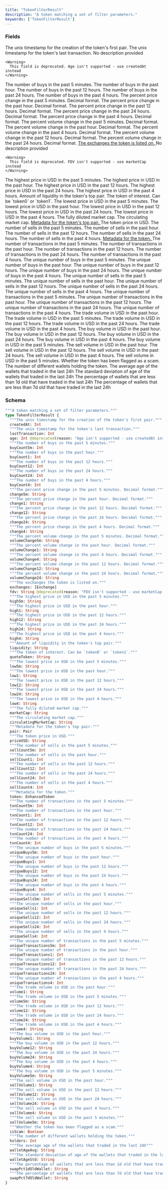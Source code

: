 ```yaml
---
title: "TokenFilterResult"
description: "A token matching a set of filter parameters."
keywords: ['TokenFilterResult']
---
```


### Fields

<ResponseField name="createdAt" type="Int">
  The unix timestamp for the creation of the token's first pair.
</ResponseField>

<ResponseField name="lastTransaction" type="Int">
  The unix timestamp for the token's last transaction.
</ResponseField>

<ResponseField name="age" type="Int">
  No description provided
    
    <Warning>
      This field is deprecated. Age isn't supported - use createdAt instead
    </Warning>
</ResponseField>

<ResponseField name="buyCount5m" type="Int">
  The number of buys in the past 5 minutes.
</ResponseField>

<ResponseField name="buyCount1" type="Int">
  The number of buys in the past hour.
</ResponseField>

<ResponseField name="buyCount12" type="Int">
  The number of buys in the past 12 hours.
</ResponseField>

<ResponseField name="buyCount24" type="Int">
  The number of buys in the past 24 hours.
</ResponseField>

<ResponseField name="buyCount4" type="Int">
  The number of buys in the past 4 hours.
</ResponseField>

<ResponseField name="change5m" type="String">
  The percent price change in the past 5 minutes. Decimal format.
</ResponseField>

<ResponseField name="change1" type="String">
  The percent price change in the past hour. Decimal format.
</ResponseField>

<ResponseField name="change12" type="String">
  The percent price change in the past 12 hours. Decimal format.
</ResponseField>

<ResponseField name="change24" type="String">
  The percent price change in the past 24 hours. Decimal format.
</ResponseField>

<ResponseField name="change4" type="String">
  The percent price change in the past 4 hours. Decimal format.
</ResponseField>

<ResponseField name="volumeChange5m" type="String">
  The percent volume change in the past 5 minutes. Decimal format.
</ResponseField>

<ResponseField name="volumeChange1" type="String">
  The percent volume change in the past hour. Decimal format.
</ResponseField>

<ResponseField name="volumeChange4" type="String">
  The percent volume change in the past 4 hours. Decimal format.
</ResponseField>

<ResponseField name="volumeChange12" type="String">
  The percent volume change in the past 12 hours. Decimal format.
</ResponseField>

<ResponseField name="volumeChange24" type="String">
  The percent volume change in the past 24 hours. Decimal format.
</ResponseField>

<a href="/api-reference/types/exchange">
  <ResponseField name="exchanges" type="[Exchange]">
    The exchanges the token is listed on.
  </ResponseField>
</a>

<ResponseField name="fdv" type="String">
  No description provided
    
    <Warning>
      This field is deprecated. FDV isn't supported - use marketCap instead
    </Warning>
</ResponseField>

<ResponseField name="high5m" type="String">
  The highest price in USD in the past 5 minutes.
</ResponseField>

<ResponseField name="high1" type="String">
  The highest price in USD in the past hour.
</ResponseField>

<ResponseField name="high12" type="String">
  The highest price in USD in the past 12 hours.
</ResponseField>

<ResponseField name="high24" type="String">
  The highest price in USD in the past 24 hours.
</ResponseField>

<ResponseField name="high4" type="String">
  The highest price in USD in the past 4 hours.
</ResponseField>

<ResponseField name="liquidity" type="String">
  Amount of liquidity in the token's top pair.
</ResponseField>

<ResponseField name="quoteToken" type="String">
  The token of interest. Can be `token0` or `token1`.
</ResponseField>

<ResponseField name="low5m" type="String">
  The lowest price in USD in the past 5 minutes.
</ResponseField>

<ResponseField name="low1" type="String">
  The lowest price in USD in the past hour.
</ResponseField>

<ResponseField name="low12" type="String">
  The lowest price in USD in the past 12 hours.
</ResponseField>

<ResponseField name="low24" type="String">
  The lowest price in USD in the past 24 hours.
</ResponseField>

<ResponseField name="low4" type="String">
  The lowest price in USD in the past 4 hours.
</ResponseField>

<ResponseField name="marketCap" type="String">
  The fully diluted market cap.
</ResponseField>

<ResponseField name="circulatingMarketCap" type="String">
  The circulating market cap.
</ResponseField>

<a href="/api-reference/types/pair">
  <ResponseField name="pair" type="Pair">
    Metadata for the token's top pair.
  </ResponseField>
</a>

<ResponseField name="priceUSD" type="String">
  The token price in USD.
</ResponseField>

<ResponseField name="sellCount5m" type="Int">
  The number of sells in the past 5 minutes.
</ResponseField>

<ResponseField name="sellCount1" type="Int">
  The number of sells in the past hour.
</ResponseField>

<ResponseField name="sellCount12" type="Int">
  The number of sells in the past 12 hours.
</ResponseField>

<ResponseField name="sellCount24" type="Int">
  The number of sells in the past 24 hours.
</ResponseField>

<ResponseField name="sellCount4" type="Int">
  The number of sells in the past 4 hours.
</ResponseField>

<a href="/api-reference/types/enhancedtoken">
  <ResponseField name="token" type="EnhancedToken">
    Metadata for the token.
  </ResponseField>
</a>

<ResponseField name="txnCount5m" type="Int">
  The number of transactions in the past 5 minutes.
</ResponseField>

<ResponseField name="txnCount1" type="Int">
  The number of transactions in the past hour.
</ResponseField>

<ResponseField name="txnCount12" type="Int">
  The number of transactions in the past 12 hours.
</ResponseField>

<ResponseField name="txnCount24" type="Int">
  The number of transactions in the past 24 hours.
</ResponseField>

<ResponseField name="txnCount4" type="Int">
  The number of transactions in the past 4 hours.
</ResponseField>

<ResponseField name="uniqueBuys5m" type="Int">
  The unique number of buys in the past 5 minutes.
</ResponseField>

<ResponseField name="uniqueBuys1" type="Int">
  The unique number of buys in the past hour.
</ResponseField>

<ResponseField name="uniqueBuys12" type="Int">
  The unique number of buys in the past 12 hours.
</ResponseField>

<ResponseField name="uniqueBuys24" type="Int">
  The unique number of buys in the past 24 hours.
</ResponseField>

<ResponseField name="uniqueBuys4" type="Int">
  The unique number of buys in the past 4 hours.
</ResponseField>

<ResponseField name="uniqueSells5m" type="Int">
  The unique number of sells in the past 5 minutes.
</ResponseField>

<ResponseField name="uniqueSells1" type="Int">
  The unique number of sells in the past hour.
</ResponseField>

<ResponseField name="uniqueSells12" type="Int">
  The unique number of sells in the past 12 hours.
</ResponseField>

<ResponseField name="uniqueSells24" type="Int">
  The unique number of sells in the past 24 hours.
</ResponseField>

<ResponseField name="uniqueSells4" type="Int">
  The unique number of sells in the past 4 hours.
</ResponseField>

<ResponseField name="uniqueTransactions5m" type="Int">
  The unique number of transactions in the past 5 minutes.
</ResponseField>

<ResponseField name="uniqueTransactions1" type="Int">
  The unique number of transactions in the past hour.
</ResponseField>

<ResponseField name="uniqueTransactions12" type="Int">
  The unique number of transactions in the past 12 hours.
</ResponseField>

<ResponseField name="uniqueTransactions24" type="Int">
  The unique number of transactions in the past 24 hours.
</ResponseField>

<ResponseField name="uniqueTransactions4" type="Int">
  The unique number of transactions in the past 4 hours.
</ResponseField>

<ResponseField name="volume1" type="String">
  The trade volume in USD in the past hour.
</ResponseField>

<ResponseField name="volume5m" type="String">
  The trade volume in USD in the past 5 minutes.
</ResponseField>

<ResponseField name="volume12" type="String">
  The trade volume in USD in the past 12 hours.
</ResponseField>

<ResponseField name="volume24" type="String">
  The trade volume in USD in the past 24 hours.
</ResponseField>

<ResponseField name="volume4" type="String">
  The trade volume in USD in the past 4 hours.
</ResponseField>

<ResponseField name="buyVolume1" type="String">
  The buy volume in USD in the past hour.
</ResponseField>

<ResponseField name="buyVolume12" type="String">
  The buy volume in USD in the past 12 hours.
</ResponseField>

<ResponseField name="buyVolume24" type="String">
  The buy volume in USD in the past 24 hours.
</ResponseField>

<ResponseField name="buyVolume4" type="String">
  The buy volume in USD in the past 4 hours.
</ResponseField>

<ResponseField name="buyVolume5m" type="String">
  The buy volume in USD in the past 5 minutes.
</ResponseField>

<ResponseField name="sellVolume1" type="String">
  The sell volume in USD in the past hour.
</ResponseField>

<ResponseField name="sellVolume12" type="String">
  The sell volume in USD in the past 12 hours.
</ResponseField>

<ResponseField name="sellVolume24" type="String">
  The sell volume in USD in the past 24 hours.
</ResponseField>

<ResponseField name="sellVolume4" type="String">
  The sell volume in USD in the past 4 hours.
</ResponseField>

<ResponseField name="sellVolume5m" type="String">
  The sell volume in USD in the past 5 minutes.
</ResponseField>

<ResponseField name="isScam" type="Boolean">
  Whether the token has been flagged as a scam.
</ResponseField>

<ResponseField name="holders" type="Int">
  The number of different wallets holding the token.
</ResponseField>

<ResponseField name="walletAgeAvg" type="String">
  The average age of the wallets that traded in the last 24h
</ResponseField>

<ResponseField name="walletAgeStd" type="String">
  The standard deviation of age of the wallets that traded in the last 24h
</ResponseField>

<ResponseField name="swapPct1dOldWallet" type="String">
  The percentage of wallets that are less than 1d old that have traded in the last 24h
</ResponseField>

<ResponseField name="swapPct7dOldWallet" type="String">
  The percentage of wallets that are less than 7d old that have traded in the last 24h
</ResponseField>

### Schema


```graphql 
"""A token matching a set of filter parameters."""
type TokenFilterResult {
  """The unix timestamp for the creation of the token's first pair."""
  createdAt: Int
  """The unix timestamp for the token's last transaction."""
  lastTransaction: Int
  age: Int @deprecated(reason: "Age isn't supported - use createdAt instead")
  """The number of buys in the past 5 minutes."""
  buyCount5m: Int
  """The number of buys in the past hour."""
  buyCount1: Int
  """The number of buys in the past 12 hours."""
  buyCount12: Int
  """The number of buys in the past 24 hours."""
  buyCount24: Int
  """The number of buys in the past 4 hours."""
  buyCount4: Int
  """The percent price change in the past 5 minutes. Decimal format."""
  change5m: String
  """The percent price change in the past hour. Decimal format."""
  change1: String
  """The percent price change in the past 12 hours. Decimal format."""
  change12: String
  """The percent price change in the past 24 hours. Decimal format."""
  change24: String
  """The percent price change in the past 4 hours. Decimal format."""
  change4: String
  """The percent volume change in the past 5 minutes. Decimal format."""
  volumeChange5m: String
  """The percent volume change in the past hour. Decimal format."""
  volumeChange1: String
  """The percent volume change in the past 4 hours. Decimal format."""
  volumeChange4: String
  """The percent volume change in the past 12 hours. Decimal format."""
  volumeChange12: String
  """The percent volume change in the past 24 hours. Decimal format."""
  volumeChange24: String
  """The exchanges the token is listed on."""
  exchanges: [Exchange]
  fdv: String @deprecated(reason: "FDV isn't supported - use marketCap instead")
  """The highest price in USD in the past 5 minutes."""
  high5m: String
  """The highest price in USD in the past hour."""
  high1: String
  """The highest price in USD in the past 12 hours."""
  high12: String
  """The highest price in USD in the past 24 hours."""
  high24: String
  """The highest price in USD in the past 4 hours."""
  high4: String
  """Amount of liquidity in the token's top pair."""
  liquidity: String
  """The token of interest. Can be `token0` or `token1`."""
  quoteToken: String
  """The lowest price in USD in the past 5 minutes."""
  low5m: String
  """The lowest price in USD in the past hour."""
  low1: String
  """The lowest price in USD in the past 12 hours."""
  low12: String
  """The lowest price in USD in the past 24 hours."""
  low24: String
  """The lowest price in USD in the past 4 hours."""
  low4: String
  """The fully diluted market cap."""
  marketCap: String
  """The circulating market cap."""
  circulatingMarketCap: String
  """Metadata for the token's top pair."""
  pair: Pair
  """The token price in USD."""
  priceUSD: String
  """The number of sells in the past 5 minutes."""
  sellCount5m: Int
  """The number of sells in the past hour."""
  sellCount1: Int
  """The number of sells in the past 12 hours."""
  sellCount12: Int
  """The number of sells in the past 24 hours."""
  sellCount24: Int
  """The number of sells in the past 4 hours."""
  sellCount4: Int
  """Metadata for the token."""
  token: EnhancedToken
  """The number of transactions in the past 5 minutes."""
  txnCount5m: Int
  """The number of transactions in the past hour."""
  txnCount1: Int
  """The number of transactions in the past 12 hours."""
  txnCount12: Int
  """The number of transactions in the past 24 hours."""
  txnCount24: Int
  """The number of transactions in the past 4 hours."""
  txnCount4: Int
  """The unique number of buys in the past 5 minutes."""
  uniqueBuys5m: Int
  """The unique number of buys in the past hour."""
  uniqueBuys1: Int
  """The unique number of buys in the past 12 hours."""
  uniqueBuys12: Int
  """The unique number of buys in the past 24 hours."""
  uniqueBuys24: Int
  """The unique number of buys in the past 4 hours."""
  uniqueBuys4: Int
  """The unique number of sells in the past 5 minutes."""
  uniqueSells5m: Int
  """The unique number of sells in the past hour."""
  uniqueSells1: Int
  """The unique number of sells in the past 12 hours."""
  uniqueSells12: Int
  """The unique number of sells in the past 24 hours."""
  uniqueSells24: Int
  """The unique number of sells in the past 4 hours."""
  uniqueSells4: Int
  """The unique number of transactions in the past 5 minutes."""
  uniqueTransactions5m: Int
  """The unique number of transactions in the past hour."""
  uniqueTransactions1: Int
  """The unique number of transactions in the past 12 hours."""
  uniqueTransactions12: Int
  """The unique number of transactions in the past 24 hours."""
  uniqueTransactions24: Int
  """The unique number of transactions in the past 4 hours."""
  uniqueTransactions4: Int
  """The trade volume in USD in the past hour."""
  volume1: String
  """The trade volume in USD in the past 5 minutes."""
  volume5m: String
  """The trade volume in USD in the past 12 hours."""
  volume12: String
  """The trade volume in USD in the past 24 hours."""
  volume24: String
  """The trade volume in USD in the past 4 hours."""
  volume4: String
  """The buy volume in USD in the past hour."""
  buyVolume1: String
  """The buy volume in USD in the past 12 hours."""
  buyVolume12: String
  """The buy volume in USD in the past 24 hours."""
  buyVolume24: String
  """The buy volume in USD in the past 4 hours."""
  buyVolume4: String
  """The buy volume in USD in the past 5 minutes."""
  buyVolume5m: String
  """The sell volume in USD in the past hour."""
  sellVolume1: String
  """The sell volume in USD in the past 12 hours."""
  sellVolume12: String
  """The sell volume in USD in the past 24 hours."""
  sellVolume24: String
  """The sell volume in USD in the past 4 hours."""
  sellVolume4: String
  """The sell volume in USD in the past 5 minutes."""
  sellVolume5m: String
  """Whether the token has been flagged as a scam."""
  isScam: Boolean
  """The number of different wallets holding the token."""
  holders: Int
  """The average age of the wallets that traded in the last 24h"""
  walletAgeAvg: String
  """The standard deviation of age of the wallets that traded in the last 24h"""
  walletAgeStd: String
  """The percentage of wallets that are less than 1d old that have traded in the last 24h"""
  swapPct1dOldWallet: String
  """The percentage of wallets that are less than 7d old that have traded in the last 24h"""
  swapPct7dOldWallet: String
}
```
